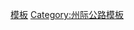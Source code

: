 {{Navbox
|state=autocollapse
|image=[[Image:I-79.svg|40px]]
|name=79号州际公路及其辅助线
|title=[[79号州际公路|<font color=white>79号州际公路</font>]]<font color=white>及其</font>[[美國州際公路輔助線列表|<font color=white>辅助线</font>]]
|titlestyle= background:#006A4D; color:white;
|listclass=hlist
|list1=*'''[[79号州际公路西弗吉尼亚州段|西弗吉尼亚州段]]'''
*'''[[79号州际公路宾夕法尼亚州段|宾夕法尼亚州段]]'''
**[[79号州际公路|179]]<sup>1</sup>
**[[279号州际公路|279]]
**[[579号州际公路|479]]<sup>1</sup>
**[[579号州际公路|579]]

|list2=<sup>1</sup>曾经
}}
<noinclude>
[[Category:79号州际公路|模板]]
[[Category:州际公路模板]]
</noinclude>